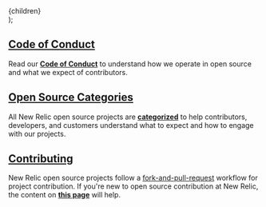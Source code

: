 
  <Layout hasHeaderBg>
    <SEO title="New Relic Open Source Standards" />
    <PageHeading
      title="New Relic Open Source Standards"
      subheader="Guidance for how we implement New Relic core values in open source"
      hasSeparator
    />
    <div className="primary-content">
      <main>{children}</main>
    </div>
  </Layout>
);

## [Code of Conduct](/code-of-conduct)

Read our [**Code of Conduct**](/code-of-conduct) to understand how we operate in open source and what we expect of contributors.

## [Open Source Categories](/oss-category)

All New Relic open source projects are [**categorized**](/oss-category) to help contributors, developers, and customers understand what to expect and how to engage with our projects.

## [Contributing](/contributing)

New Relic open source projects follow a [fork-and-pull-request](https://gist.github.com/tangollama/5d9d63fef0ed4498fb5fbb057bb5983d) workflow for project contribution. If you're new to open source contribution at New Relic, the content on [**this page**](/contributing) will help.